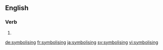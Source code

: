 ==English==

===Verb===
{{head|en|present participle}}

# {{present participle of|symbolise|lang=en|nocat=1}}

[[de:symbolising]]
[[fr:symbolising]]
[[ja:symbolising]]
[[sv:symbolising]]
[[vi:symbolising]]